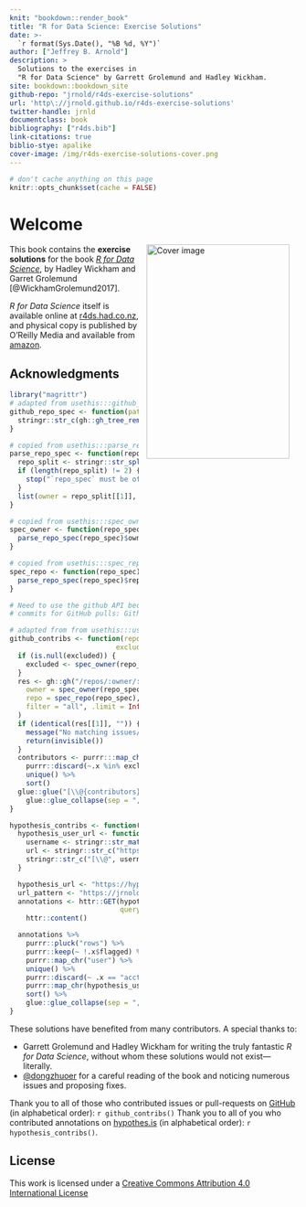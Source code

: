 ```yaml
---
knit: "bookdown::render_book"
title: "R for Data Science: Exercise Solutions"
date: >-
  `r format(Sys.Date(), "%B %d, %Y")`
author: ["Jeffrey B. Arnold"]
description: >
  Solutions to the exercises in 
  "R for Data Science" by Garrett Grolemund and Hadley Wickham.
site: bookdown::bookdown_site
github-repo: "jrnold/r4ds-exercise-solutions"
url: 'http\://jrnold.github.io/r4ds-exercise-solutions'
twitter-handle: jrnld
documentclass: book
bibliography: ["r4ds.bib"]
link-citations: true
biblio-stye: apalike
cover-image: /img/r4ds-exercise-solutions-cover.png
---
```


```r
# don't cache anything on this page
knitr::opts_chunk$set(cache = FALSE)
```

# Welcome {-}

<img src="./img/cover.png" width="250" height="375" alt="Cover image" align="right" style="margin: 0 1em 0 1em"/>

This book contains the **exercise solutions** for the book [*R for Data Science*](http://amzn.to/2aHLAQ1), by Hadley Wickham and Garret Grolemund [@WickhamGrolemund2017].

*R for Data Science* itself is available online at [r4ds.had.co.nz](http://r4ds.had.co.nz/), and physical copy is published by O'Reilly Media and available from [amazon](http://amzn.to/2aHLAQ1).

## Acknowledgments {-}

```r
library("magrittr")
# adapted from usethis:::github_repo_spec
github_repo_spec <- function(path = here::here()) {
  stringr::str_c(gh::gh_tree_remote(path), collapse = "/")
}

# copied from usethis:::parse_repo_spec
parse_repo_spec <- function(repo_spec) {
  repo_split <- stringr::str_split(repo_spec, "/")[[1]]
  if (length(repo_split) != 2) {
    stop("`repo_spec` must be of the form 'owner/repo'")
  }
  list(owner = repo_split[[1]], repo = repo_split[[2]])
}

# copied from usethis:::spec_owner
spec_owner <- function(repo_spec) {
  parse_repo_spec(repo_spec)$owner
}

# copied from usethis:::spec_repo
spec_repo <- function(repo_spec) {
  parse_repo_spec(repo_spec)$repo
}

# Need to use the github API because this info isn't included in the
# commits for GitHub pulls: Github <noreply@github.com>

# adapted from from usethis:::use_tidy_thanks
github_contribs <- function(repo_spec = github_repo_spec(),
                          excluded = NULL) {
  if (is.null(excluded)) {
    excluded <- spec_owner(repo_spec)
  }
  res <- gh::gh("/repos/:owner/:repo/issues",
    owner = spec_owner(repo_spec),
    repo = spec_repo(repo_spec), state = "all",
    filter = "all", .limit = Inf
  )
  if (identical(res[[1]], "")) {
    message("No matching issues/PRs found.")
    return(invisible())
  }
  contributors <- purrr:::map_chr(res, c("user", "login")) %>%
    purrr::discard(~.x %in% excluded) %>%
    unique() %>%
    sort()
  glue::glue("[\\@{contributors}](https://github.com/{contributors})") %>%
    glue::glue_collapse(sep = ", ", width = Inf, last = ", and")
}

hypothesis_contribs <- function() {
  hypothesis_user_url <- function(x) {
    username <- stringr::str_match(x, "acct:(.*)@")[1, 2]
    url <- stringr::str_c("https://hypothes.is/users/", username)
    stringr::str_c("[\\@", username, "](", url, ")")
  }

  hypothesis_url <- "https://hypothes.is/api/search"
  url_pattern <- "https://jrnold.github.io/r4ds-exercise-solutions/*"
  annotations <- httr::GET(hypothesis_url,
                           query = list(wildcard_uri = url_pattern)) %>%
    httr::content()

  annotations %>%
    purrr::pluck("rows") %>%
    purrr::keep(~ !.x$flagged) %>%
    purrr::map_chr("user") %>%
    unique() %>%
    purrr::discard(~ .x == "acct:jrnold@hypothes.is") %>%
    purrr::map_chr(hypothesis_user_url) %>%
    sort() %>%
    glue::glue_collapse(sep = ", ", width = Inf, last = ", and")
}
```

These solutions have benefited from many contributors.
A special thanks to:

-   Garrett Grolemund and Hadley Wickham for writing the truly fantastic *R for Data Science*, without whom these solutions would not exist---literally.
-   [\@dongzhuoer](https://github.com/dongzhuoer) for a careful reading of the book and noticing numerous issues and proposing fixes.

Thank you to all of those who contributed issues or pull-requests on
[GitHub](https://github.com/jrnold/r4ds-exercise-solutions/graphs/contributors) 
(in alphabetical order): `r github_contribs()`
Thank you to all of you who contributed annotations on [hypothes.is](https://hypothes.is/search?q=url%3Ajrnold.github.io%2Fr4ds-exercise-solutions%2F*) (in alphabetical order): `r hypothesis_contribs()`.

## License {-}

This work is licensed under a <a rel="license" href="http://creativecommons.org/licenses/by/4.0/">Creative Commons Attribution 4.0 International License</a>

